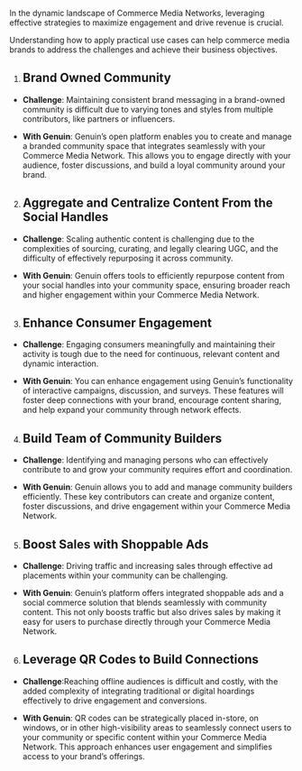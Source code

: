 In the dynamic landscape of Commerce Media Networks, leveraging effective strategies to maximize engagement and drive revenue is crucial.

Understanding how to apply practical use cases can help commerce media brands to address the challenges and achieve their business objectives.

1.  ## Brand Owned Community
    

-   **Challenge**: Maintaining consistent brand messaging in a brand-owned community is difficult due to varying tones and styles from multiple contributors, like partners or influencers.  
      
    

-   **With Genuin**: Genuin’s open platform enables you to create and manage a branded community space that integrates seamlessly with your Commerce Media Network. This allows you to engage directly with your audience, foster discussions, and build a loyal community around your brand.
    

2.  ## Aggregate and Centralize Content From the Social Handles
    

-   **Challenge**: Scaling authentic content is challenging due to the complexities of sourcing, curating, and legally clearing UGC, and the difficulty of effectively repurposing it across community.  
      
    

-   **With Genuin**: Genuin offers tools to efficiently repurpose content from your social handles into your community space, ensuring broader reach and higher engagement within your Commerce Media Network.
    

  

3.  ## Enhance Consumer Engagement
    

-   **Challenge**: Engaging consumers meaningfully and maintaining their activity is tough due to the need for continuous, relevant content and dynamic interaction.  
      
    
-   **With Genuin**: You can enhance engagement using Genuin’s functionality of interactive campaigns, discussion, and surveys. These features will foster deep connections with your brand, encourage content sharing, and help expand your community through network effects.
    

  

4.  ## Build Team of Community Builders
    

-   **Challenge**: Identifying and managing persons who can effectively contribute to and grow your community requires effort and coordination.  
      
    
-   **With Genuin**: Genuin allows you to add and manage community builders efficiently. These key contributors can create and organize content, foster discussions, and drive engagement within your Commerce Media Network.
    

  

5.  ## Boost Sales with Shoppable Ads
    

-   **Challenge**: Driving traffic and increasing sales through effective ad placements within your community can be challenging.  
      
    

-   **With Genuin**: Genuin’s platform offers integrated shoppable ads and a social commerce solution that blends seamlessly with community content. This not only boosts traffic but also drives sales by making it easy for users to purchase directly through your Commerce Media Network.
    

  

6.  ## Leverage QR Codes to Build Connections
    
-   **Challenge**:Reaching offline audiences is difficult and costly, with the added complexity of integrating traditional or digital hoardings effectively to drive engagement and conversions.
    
-   **With Genuin**: QR codes can be strategically placed in-store, on windows, or in other high-visibility areas to seamlessly connect users to your community or specific content within your Commerce Media Network. This approach enhances user engagement and simplifies access to your brand’s offerings.
